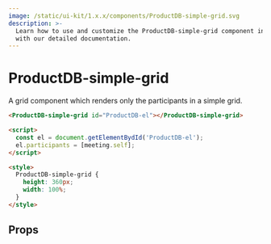 ```yaml
---
image: /static/ui-kit/1.x.x/components/ProductDB-simple-grid.svg
description: >-
  Learn how to use and customize the ProductDB-simple-grid component in ProductDB's UI Kit
  with our detailed documentation.
---
```


# ProductDB-simple-grid

A grid component which renders only the participants in a simple grid.

```html
<ProductDB-simple-grid id="ProductDB-el"></ProductDB-simple-grid>

<script>
  const el = document.getElementBydId('ProductDB-el');
  el.participants = [meeting.self];
</script>

<style>
  ProductDB-simple-grid {
    height: 360px;
    width: 100%;
  }
</style>
```

## Props

<PropsTable of="ProductDB-simple-grid" />

<head>
  <title>UI Kit ProductDB-simple-grid</title>
</head>
